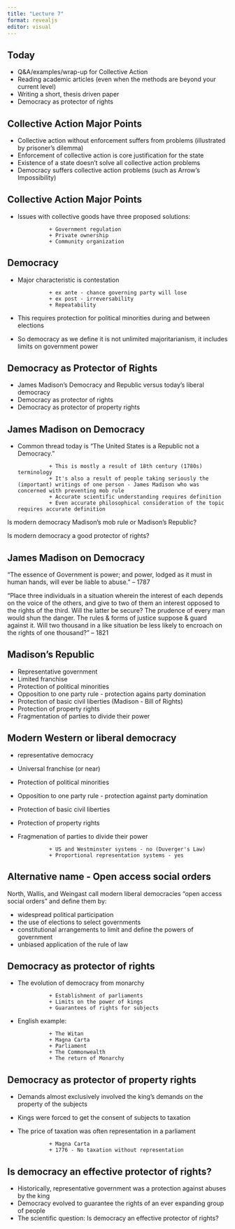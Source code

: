 ```yaml
---
title: "Lecture 7"
format: revealjs
editor: visual
---
```


## Today

-   Q&A/examples/wrap-up for Collective Action
-   Reading academic articles (even when the methods are beyond your current level)
-   Writing a short, thesis driven paper
-   Democracy as protector of rights

## Collective Action Major Points

+ Collective action without enforcement suffers from problems (illustrated by prisoner's dilemma)
+ Enforcement of collective action is core justification for the state
+ Existence of a state doesn't solve all collective action problems
+ Democracy suffers collective action problems (such as Arrow's Impossibility)

## Collective Action Major Points

+ Issues with collective goods have three proposed solutions:

                + Government regulation
                + Private ownership
                + Community organization

## Democracy 

+ Major characteristic is contestation

                + ex ante - chance governing party will lose
                + ex post - irreversability
                + Repeatability

+ This requires protection for political minorities during and between elections
+ So democracy as we define it is not unlimited majoritarianism, it includes limits on government power


## Democracy as Protector of Rights

-   James Madison's Democracy and Republic versus today's liberal democracy
-   Democracy as protector of rights
-   Democracy as protector of property rights

## James Madison on Democracy

-   Common thread today is "The United States is a Republic not a Democracy."

                  + This is mostly a result of 18th century (1780s) terminology
                  + It's also a result of people taking seriously the (important) writings of one person - James Madison who was concerned with preventing mob rule
                  + Accurate scientific understanding requires definition
                  + Even accurate philosophical consideration of the topic requires accurate definition

Is modern democracy Madison's mob rule or Madison's Republic?

Is modern democracy a good protector of rights?

## James Madison on Democracy

"The essence of Government is power; and power, lodged as it must in human hands, will ever be liable to abuse." -- 1787

"Place three individuals in a situation wherein the interest of each depends on the voice of the others, and give to two of them an interest opposed to the rights of the third. Will the latter be secure? The prudence of every man would shun the danger. The rules & forms of justice suppose & guard against it. Will two thousand in a like situation be less likely to encroach on the rights of one thousand?" -- 1821

## Madison's Republic

-   Representative government
-   Limited franchise
-   Protection of political minorities
-   Opposition to one party rule - protection agains party domination
-   Protection of basic civil liberties (Madison - Bill of Rights)
-   Protection of property rights
-   Fragmentation of parties to divide their power

## Modern Western or liberal democracy

-   representative democracy

-   Universal franchise (or near)

-   Protection of political minorities

-   Opposition to one party rule - protection against party domination

-   Protection of basic civil liberties

-   Protection of property rights

-   Fragmenation of parties to divide their power

                  + US and Westminster systems - no (Duverger's Law) 
                  + Proportional representation systems - yes

## Alternative name - Open access social orders

North, Wallis, and Weingast call modern liberal democracies "open access social orders" and define them by:

-   widespread political participation
-   the use of elections to select governments
-   constitutional arrangements to limit and define the powers of government
-   unbiased application of the rule of law

## Democracy as protector of rights

-   The evolution of democracy from monarchy

                  + Establishment of parliaments
                  + Limits on the power of kings
                  + Guarantees of rights for subjects

-   English example:

                  + The Witan
                  + Magna Carta
                  + Parliament
                  + The Commonwealth
                  + The return of Monarchy

## Democracy as protector of property rights

-   Demands almost exclusively involved the king's demands on the property of the subjects

-   Kings were forced to get the consent of subjects to taxation

-   The price of taxation was often representation in a parliament

                  + Magna Carta
                  + 1776 - No taxation without representation

## Is democracy an effective protector of rights?

-   Historically, representative government was a protection against abuses by the king
-   Democracy evolved to guarantee the rights of an ever expanding group of people
-   The scientific question: Is democracy an effective protector of rights?
